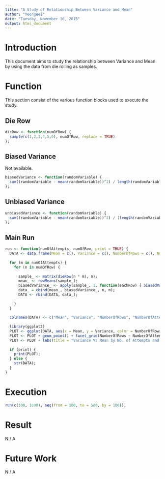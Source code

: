 ```yaml
---
title: "A Study of Relationship Between Variance and Mean"
author: "YeongWei"
date: "Tuesday, November 10, 2015"
output: html_document
---
```


# Introduction
This document aims to study the relationship between Variance and Mean by using the data from die rolling as samples.

# Function
This section consist of the various function blocks used to execute the study.

## Die Row
```r
dieRow <- function(numOfRow) { 
  sample(c(1,2,3,4,5,6), numOfRow, replace = TRUE)
};
```

## Biased Variance
Not available.
```r
biasedVariance <- function(randomVariable) {
  sum((randomVariable - mean(randomVariable))^2) / length(randomVariable)
};
```

## Unbiased Variance
```r
unbiasedVariance <- function(randomVariable) {
  sum((randomVariable - mean(randomVariable))^2) / (length(randomVariable) - 1)
};
```

## Main Run
```r
run <- function(numOfAttempts, numOfRow, print = TRUE) {
  DATA <- data.frame(Mean = c(), Variance = c(), NumberOfRows = c(), NumberOfAttempts = c());
  
  for (m in numOfAttempts) {
    for (n in numOfRow) {
      
      sample_ <- matrix(dieRow(n * m), m);
      mean_ <- rowMeans(sample_);
      biasedVariance_ <- apply(sample_, 1, function(eachRow) { biasedVariance(eachRow) });
      data_ = cbind(mean_, biasedVariance_, n, m);
      DATA <- rbind(DATA, data_);
      
    }
  }
  
  colnames(DATA) <- c("Mean", "Variance", "NumberOfRows", "NumberOfAttempts");
  
  library(ggplot2)
  PLOT <- ggplot(DATA, aes(x = Mean, y = Variance, color = NumberOfRows), width = 1000);
  PLOT <- PLOT + geom_point() + facet_grid(NumberOfRows ~ NumberOfAttempts);
  PLOT <- PLOT + labs(title = "Variance Vs Mean by No. of Attempts and No. of Die Rows")
  
  if (print) {
    print(PLOT);  
  } else {
    str(DATA); 
  }
}
```

# Execution
```r
run(c(100, 1000), seq(from = 100, to = 500, by = 100));
```

# Result
N / A

# Future Work
N / A

